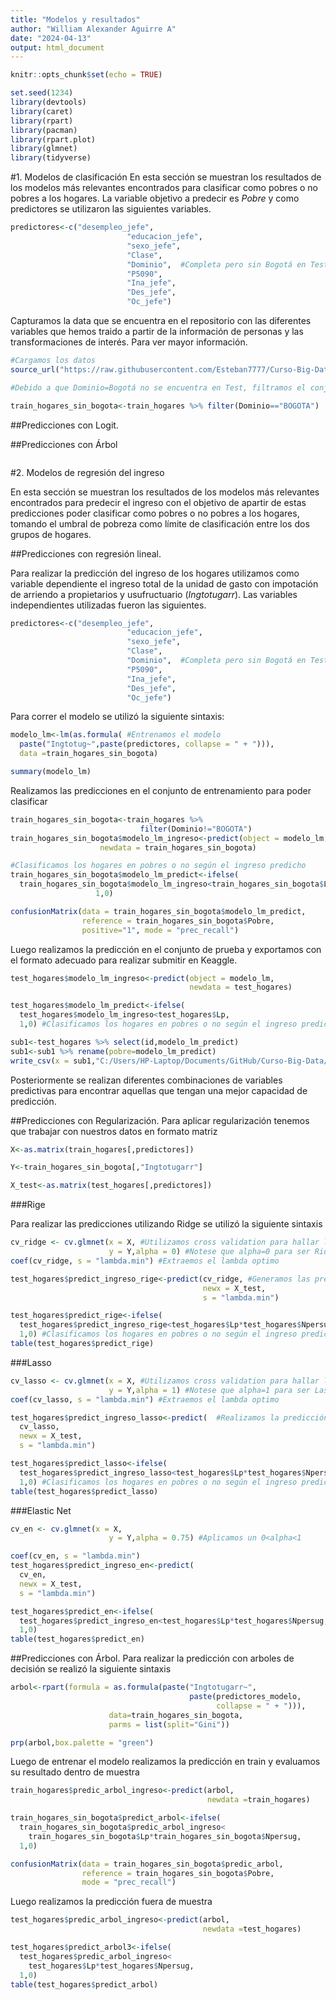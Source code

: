 ```yaml
---
title: "Modelos y resultados"
author: "William Alexander Aguirre A"
date: "2024-04-13"
output: html_document
---
```


```r
knitr::opts_chunk$set(echo = TRUE)
```

```r
set.seed(1234)
library(devtools)
library(caret)
library(rpart)
library(pacman)
library(rpart.plot)
library(glmnet)
library(tidyverse)
```

#1. Modelos de clasificación
En esta sección se muestran los resultados de los modelos más relevantes encontrados para clasificar como pobres o no pobres a los hogares. La variable objetivo a predecir es $Pobre$ y como predictores se utilizaron las siguientes variables.

```r
predictores<-c("desempleo_jefe",
                          "educacion_jefe", 
                          "sexo_jefe",
                          "Clase", 
                          "Dominio",  #Completa pero sin Bogotá en Test
                          "P5090", 
                          "Ina_jefe",
                          "Des_jefe",
                          "Oc_jefe")
```

Capturamos la data que se encuentra en el repositorio con las diferentes variables que hemos traido a partir de la información de personas y las transformaciones de interés. Para ver mayor información.  

```r
#Cargamos los datos
source_url("https://raw.githubusercontent.com/Esteban7777/Curso-Big-Data/main/Taller%202/1.Procesamiento%20y%20sintaxis/Creaci%C3%B3n%20de%20variables%20de%20inter%C3%A9s.R")

#Debido a que Dominio=Bogotá no se encuentra en Test, filtramos el conjunto de entrenamiento para poder usar esta variable.

train_hogares_sin_bogota<-train_hogares %>% filter(Dominio=="BOGOTA")
```

##Predicciones con Logit.


##Predicciones con Árbol
```r

```

#2. Modelos de regresión del ingreso

En esta sección se muestran los resultados de los modelos más relevantes encontrados para predecir el ingreso con el objetivo de apartir de estas predicciones poder clasificar como pobres o no pobres a los hogares, tomando el umbral de pobreza como límite de clasificación entre los dos grupos de hogares. 

##Predicciones con regresión lineal.

Para realizar la predicción del ingreso de los hogares utilizamos como variable
dependiente el ingreso total de la unidad de gasto con impotación de arriendo a propietarios y usufructuario ($Ingtotugarr$). Las variables independientes utilizadas fueron las siguientes.

```r
predictores<-c("desempleo_jefe",
                          "educacion_jefe", 
                          "sexo_jefe",
                          "Clase", 
                          "Dominio",  #Completa pero sin Bogotá en Test
                          "P5090", 
                          "Ina_jefe",
                          "Des_jefe",
                          "Oc_jefe")
```

Para correr el modelo se utilizó la siguiente sintaxis:

```r
modelo_lm<-lm(as.formula( #Entrenamos el modelo
  paste("Ingtotug~",paste(predictores, collapse = " + "))),
  data =train_hogares_sin_bogota)

summary(modelo_lm)
```

Realizamos las predicciones en el conjunto de entrenamiento para poder clasificar

```r
train_hogares_sin_bogota<-train_hogares %>% 
                             filter(Dominio!="BOGOTA")
train_hogares_sin_bogota$modelo_lm_ingreso<-predict(object = modelo_lm,
                    newdata = train_hogares_sin_bogota)

#Clasificamos los hogares en pobres o no según el ingreso predicho
train_hogares_sin_bogota$modelo_lm_predict<-ifelse(
  train_hogares_sin_bogota$modelo_lm_ingreso<train_hogares_sin_bogota$Lp,
                   1,0) 

confusionMatrix(data = train_hogares_sin_bogota$modelo_lm_predict,
                reference = train_hogares_sin_bogota$Pobre,
                positive="1", mode = "prec_recall")
```

Luego realizamos la predicción en el conjunto de prueba y exportamos con el formato adecuado para realizar submitir en Keaggle.

```r
test_hogares$modelo_lm_ingreso<-predict(object = modelo_lm,
                                        newdata = test_hogares)

test_hogares$modelo_lm_predict<-ifelse(
  test_hogares$modelo_lm_ingreso<test_hogares$Lp,
  1,0) #Clasificamos los hogares en pobres o no según el ingreso predicho

sub1<-test_hogares %>% select(id,modelo_lm_predict)
sub1<-sub1 %>% rename(pobre=modelo_lm_predict)
write_csv(x = sub1,"C:/Users/HP-Laptop/Documents/GitHub/Curso-Big-Data/Taller 2/2.Entregables/Submission1.csv",)
```

Posteriormente se realizan diferentes combinaciones de variables predictivas para encontrar aquellas que tengan una mejor capacidad de predicción.

##Predicciones con Regularización.
Para aplicar regularización tenemos que trabajar con nuestros datos en formato matriz

```r
X<-as.matrix(train_hogares[,predictores])

Y<-train_hogares_sin_bogota[,"Ingtotugarr"]

X_test<-as.matrix(test_hogares[,predictores])

```

###Rige

Para realizar las predicciones utilizando Ridge se utilizó la siguiente sintaxis

```r
cv_ridge <- cv.glmnet(x = X, #Utilizamos cross validation para hallar lambda
                      y = Y,alpha = 0) #Notese que alpha=0 para ser Ridge
coef(cv_ridge, s = "lambda.min") #Extraemos el lambda optimo 

test_hogares$predict_ingreso_rige<-predict(cv_ridge, #Generamos las predicciones
                                           newx = X_test,
                                           s = "lambda.min")

test_hogares$predict_rige<-ifelse(
  test_hogares$predict_ingreso_rige<test_hogares$Lp*test_hogares$Npersug,
  1,0) #Clasificamos los hogares en pobres o no según el ingreso predicho
table(test_hogares$predict_rige)
```

###Lasso

```r
cv_lasso <- cv.glmnet(x = X, #Utilizamos cross validation para hallar lambda
                      y = Y,alpha = 1) #Notese que alpha=1 para ser Lasso
coef(cv_lasso, s = "lambda.min") #Extraemos el lambda optimo 

test_hogares$predict_ingreso_lasso<-predict(  #Realizamos la predicción con Lasso
  cv_lasso,
  newx = X_test,
  s = "lambda.min")

test_hogares$predict_lasso<-ifelse( 
  test_hogares$predict_ingreso_lasso<test_hogares$Lp*test_hogares$Npersug,
  1,0) #Clasificamos los hogares en pobres o no según el ingreso predicho
table(test_hogares$predict_lasso)
```

###Elastic Net

```r

cv_en <- cv.glmnet(x = X,
                      y = Y,alpha = 0.75) #Aplicamos un 0<alpha<1

coef(cv_en, s = "lambda.min")
test_hogares$predict_ingreso_en<-predict(
  cv_en,
  newx = X_test,
  s = "lambda.min")

test_hogares$predict_en<-ifelse(
  test_hogares$predict_ingreso_en<test_hogares$Lp*test_hogares$Npersug,
  1,0)
table(test_hogares$predict_en)
```



##Predicciones con Árbol.
Para realizar la predicción con arboles de decisión se realizó la siguiente sintaxis

```r
arbol<-rpart(formula = as.formula(paste("Ingtotugarr~",
                                        paste(predictores_modelo,
                                              collapse = " + "))),
                      data=train_hogares_sin_bogota,
                      parms = list(split="Gini"))

prp(arbol,box.palette = "green")
```

Luego de entrenar el modelo realizamos la predicción en train y evaluamos su resultado dentro de muestra
```r
train_hogares$predic_arbol_ingreso<-predict(arbol,
                                            newdata =train_hogares)

train_hogares_sin_bogota$predict_arbol<-ifelse(
  train_hogares_sin_bogota$predic_arbol_ingreso<
    train_hogares_sin_bogota$Lp*train_hogares_sin_bogota$Npersug,
  1,0)

confusionMatrix(data = train_hogares_sin_bogota$predic_arbol,
                reference = train_hogares_sin_bogota$Pobre,
                mode = "prec_recall")
```

Luego realizamos la predicción fuera de muestra 

```r
test_hogares$predic_arbol_ingreso<-predict(arbol,
                                           newdata =test_hogares)

test_hogares$predict_arbol3<-ifelse(
  test_hogares$predic_arbol_ingreso<
    test_hogares$Lp*test_hogares$Npersug,
  1,0)
table(test_hogares$predict_arbol)
```

